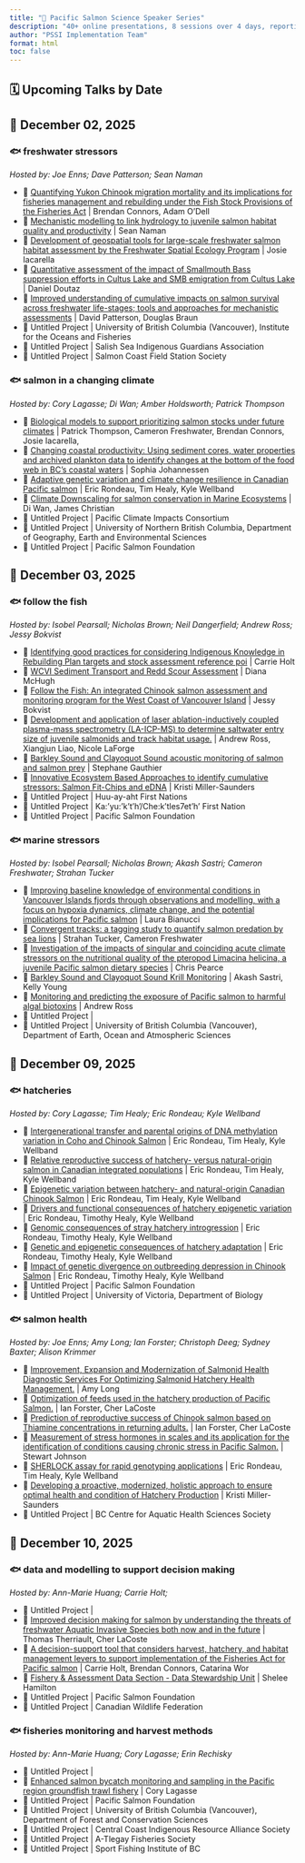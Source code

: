 ```yaml
---
title: "🌊 Pacific Salmon Science Speaker Series"
description: "40+ online presentations, 8 sessions over 4 days, reporting on the results of the most current salmon science research through the PSSI and BCSRIF programs."
author: "PSSI Implementation Team"
format: html
toc: false
---
```


## 🗓️ Upcoming Talks by Date

## 📅 December 02, 2025

### 🐟 freshwater stressors
_Hosted by: Joe Enns; Dave Patterson; Sean Naman_

- 🌊 [Quantifying Yukon Chinook migration mortality and its implications for fisheries management and rebuilding under the Fish Stock Provisions of the Fisheries Act](pages/2402.qmd) | Brendan Connors, Adam O'Dell
- 🌊 [Mechanistic modelling to link hydrology to juvenile salmon habitat quality and productivity](pages/2424.qmd) | Sean Naman
- 🌊 [Development of geospatial tools for large-scale freshwater salmon habitat assessment by the Freshwater Spatial Ecology Program](pages/2425.qmd) | Josie Iacarella
- 🌊 [Quantitative assessment of the impact of Smallmouth Bass suppression efforts in Cultus Lake and SMB emigration from Cultus Lake](pages/2443.qmd) | Daniel Doutaz
- 🌊 [Improved understanding of cumulative impacts on salmon survival across freshwater life-stages; tools and approaches for mechanistic assessments](pages/2493.qmd) | David Patterson, Douglas Braun
- 🧬 Untitled Project | University of British Columbia (Vancouver), Institute for the Oceans and Fisheries
- 🧬 Untitled Project | Salish Sea Indigenous Guardians Association
- 🧬 Untitled Project | Salmon Coast Field Station Society

### 🐟 salmon in a changing climate
_Hosted by: Cory Lagasse; Di Wan; Amber Holdsworth; Patrick Thompson_

- 🌊 [Biological models to support prioritizing salmon stocks under future climates](pages/2405.qmd) | Patrick Thompson, Cameron Freshwater, Brendan Connors, Josie Iacarella, 
- 🌊 [Changing coastal productivity: Using sediment cores, water properties and archived plankton data to identify changes at the bottom of the food web in BC’s coastal waters](pages/2406.qmd) | Sophia Johannessen
- 🌊 [Adaptive genetic variation and climate change resilience in Canadian Pacific salmon](pages/2437.qmd) | Eric Rondeau, Tim Healy, Kyle Wellband
- 🌊 [Climate Downscaling for salmon conservation in Marine Ecosystems](pages/2539.qmd) | Di Wan, James Christian
- 🧬 Untitled Project | Pacific Climate Impacts Consortium
- 🧬 Untitled Project | University of Northern British Columbia, Department of Geography, Earth and Environmental Sciences
- 🧬 Untitled Project | Pacific Salmon Foundation

## 📅 December 03, 2025

### 🐟 follow the fish
_Hosted by: Isobel Pearsall; Nicholas Brown; Neil Dangerfield; Andrew Ross; Jessy Bokvist_

- 🌊 [Identifying good practices for considering Indigenous Knowledge in Rebuilding Plan targets and stock assessment reference poi](pages/2397.qmd) | Carrie Holt
- 🌊 [WCVI Sediment Transport and Redd Scour Assessment](pages/2398.qmd) | Diana McHugh
- 🌊 [Follow the Fish: An integrated Chinook salmon assessment and monitoring program for the West Coast of Vancouver Island](pages/2407.qmd) | Jessy Bokvist
- 🌊 [Development and application of laser ablation-inductively coupled plasma-mass spectrometry (LA-ICP-MS) to determine saltwater entry size of juvenile salmonids and track habitat usage.](pages/2422.qmd) | Andrew Ross, Xiangjun Liao, Nicole LaForge
- 🌊 [Barkley Sound and Clayoquot Sound acoustic monitoring of salmon and salmon prey](pages/2432.qmd) | Stephane Gauthier
- 🌊 [Innovative Ecosystem Based Approaches to identify cumulative stressors: Salmon Fit-Chips and eDNA](pages/2447.qmd) | Kristi Miller-Saunders
- 🧬 Untitled Project | Huu-ay-aht First Nations
- 🧬 Untitled Project | Ka:’yu:’k’t’h’/Che:k’tles7et’h’ First Nation
- 🧬 Untitled Project | Pacific Salmon Foundation

### 🐟 marine stressors
_Hosted by: Isobel Pearsall; Nicholas Brown; Akash Sastri; Cameron Freshwater; Strahan Tucker_

- 🌊 [Improving baseline knowledge of environmental conditions in Vancouver Islands fjords through observations and modelling, with a focus on hypoxia dynamics, climate change, and the potential implications for Pacific salmon](pages/2404.qmd) | Laura Bianucci
- 🌊 [Convergent tracks: a tagging study to quantify salmon predation by sea lions](pages/2409.qmd) | Strahan Tucker, Cameron Freshwater
- 🌊 [Investigation of the impacts of singular and coinciding acute climate stressors on the nutritional quality of the pteropod Limacina helicina, a juvenile Pacific salmon dietary species](pages/2412.qmd) | Chris Pearce
- 🌊 [Barkley Sound and Clayoquot Sound Krill Monitoring](pages/2413.qmd) | Akash Sastri, Kelly Young
- 🌊 [Monitoring and predicting the exposure of Pacific salmon to harmful algal biotoxins](pages/2416.qmd) | Andrew Ross
- 🌊 Untitled Project | 
- 🧬 Untitled Project | University of British Columbia (Vancouver), Department of Earth, Ocean and Atmospheric Sciences

## 📅 December 09, 2025

### 🐟 hatcheries
_Hosted by: Cory Lagasse; Tim Healy; Eric Rondeau; Kyle Wellband_

- 🌊 [Intergenerational transfer and parental origins of DNA methylation variation in Coho and Chinook Salmon](pages/2435.qmd) | Eric Rondeau, Tim Healy, Kyle Wellband
- 🌊 [Relative reproductive success of hatchery- versus natural-origin salmon in Canadian integrated populations](pages/2451.qmd) | Eric Rondeau, Tim Healy, Kyle Wellband
- 🌊 [Epigenetic variation between hatchery- and natural-origin Canadian Chinook Salmon](pages/2453.qmd) | Eric Rondeau, Tim Healy, Kyle Wellband
- 🌊 [Drivers and functional consequences of hatchery epigenetic variation](pages/3103.qmd) | Eric Rondeau, Timothy Healy, Kyle Wellband
- 🌊 [Genomic consequences of stray hatchery introgression](pages/3119.qmd) | Eric Rondeau, Timothy Healy, Kyle Wellband
- 🌊 [Genetic and epigenetic consequences of hatchery adaptation](pages/3120.qmd) | Eric Rondeau, Timothy Healy, Kyle Wellband
- 🌊 [Impact of genetic divergence on outbreeding depression in Chinook Salmon](pages/3121.qmd) | Eric Rondeau, Timothy Healy, Kyle Wellband
- 🧬 Untitled Project | Pacific Salmon Foundation
- 🧬 Untitled Project | University of Victoria, Department of Biology

### 🐟 salmon health
_Hosted by: Joe Enns; Amy Long; Ian Forster; Christoph Deeg; Sydney Baxter; Alison Krimmer_

- 🌊 [Improvement, Expansion and Modernization of Salmonid Health Diagnostic Services For Optimizing Salmonid Hatchery Health Management.](pages/2408.qmd) | Amy Long
- 🌊 [Optimization of feeds used in the hatchery production of Pacific Salmon.](pages/2417.qmd) | Ian Forster, Cher LaCoste
- 🌊 [Prediction of reproductive success of Chinook salmon based on Thiamine concentrations in returning adults.](pages/2418.qmd) | Ian Forster, Cher LaCoste
- 🌊 [Measurement of stress hormones in scales and its application for the identification of conditions causing chronic stress in Pacific Salmon.](pages/2421.qmd) | Stewart Johnson
- 🌊 [SHERLOCK assay for rapid genotyping applications](pages/2434.qmd) | Eric Rondeau, Tim Healy, Kyle Wellband
- 🌊 [Developing a proactive, modernized, holistic approach to ensure optimal health and condition of Hatchery Production](pages/2448.qmd) | Kristi Miller-Saunders
- 🧬 Untitled Project | BC Centre for Aquatic Health Sciences Society

## 📅 December 10, 2025

### 🐟 data and modelling to support decision making
_Hosted by: Ann-Marie Huang; Carrie Holt;_

- 🌊 Untitled Project | 
- 🌊 [Improved decision making for salmon by understanding the threats of freshwater Aquatic Invasive Species both now and in the future](pages/2410.qmd) | Thomas Therriault, Cher LaCoste
- 🌊 [A decision-support tool that considers harvest, hatchery, and habitat management levers to support implementation of the Fisheries Act for Pacific salmon](pages/2449.qmd) | Carrie Holt, Brendan Connors, Catarina Wor
- 🌊 [Fishery & Assessment Data Section - Data Stewardship Unit](pages/2546.qmd) | Shelee Hamilton
- 🧬 Untitled Project | Pacific Salmon Foundation
- 🧬 Untitled Project | Canadian Wildlife Federation

### 🐟 fisheries monitoring and harvest methods
_Hosted by: Ann-Marie Huang; Cory Lagasse; Erin Rechisky_

- 🌊 Untitled Project | 
- 🌊 [Enhanced salmon bycatch monitoring and sampling in the Pacific region groundfish trawl fishery](pages/2394.qmd) | Cory Lagasse
- 🧬 Untitled Project | Pacific Salmon Foundation
- 🧬 Untitled Project | University of British Columbia (Vancouver), Department of Forest and Conservation Sciences
- 🧬 Untitled Project | Central Coast Indigenous Resource Alliance Society
- 🧬 Untitled Project | A-Tlegay Fisheries Society
- 🧬 Untitled Project | Sport Fishing Institute of BC

